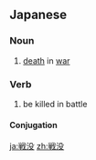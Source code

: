 ==Japanese==
{{ja-kanjitab|せん|ぼつ|yomi=on}}

===Noun===
{{ja-noun|せんぼつ}}

# [[death]] in [[war]]

===Verb===
{{ja-verb-suru|tr=intrans|せんぼつ}}

# be killed in battle

====Conjugation====
{{ja-suru|せんぼつ}}

[[ja:戦没]]
[[zh:戦没]]